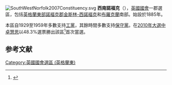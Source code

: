 {{NoteTA
|G1=PoliticansUK
|1=zh-hant:卓慧思;zh-tw:伊麗莎白·特拉斯;zh-cn:伊丽莎白·特拉斯;
}}
[[File:SouthWestNorfolk2007Constituency.svg|right]]
'''西南諾福克'''（{{lang-en|South West Norfolk}}），[[英國|英國]][[英國國會|國會]]一郡選區，包括[[英格蘭|英格蘭]][[英格蘭東|東部]][[諾福克郡|諾福克郡]][[金斯林-西諾福克區|金斯林-西諾福克]]和[[布羅克蘭區|布羅克蘭]]南部。始設於1885年。

本區自1929至1959年多數支持[[工黨_(英國)|工黨]]，其餘時間多數支持[[保守黨_(英國)|保守黨]]。在[[2010年英國大選|2010年大選中]][[卓慧思|卓慧思]]以48.3%選票勝出該區<ref name="">{{cite news
|publisher=[[英國廣播公司|英國廣播公司]]
|date=2010年5月7日
|title=Election 2010/Constituency/South West Norfolk
|url=http://news.bbc.co.uk/1/shared/election2010/results/constituency/e16.stm
|accessdate=2010年6月11日
|archive-date=2017年8月23日
|archive-url=https://web.archive.org/web/20170823064201/http://news.bbc.co.uk/1/shared/election2010/results/constituency/e16.stm
|dead-url=no
}}</ref>首次當選。
==参考文献==
<div class="references-small">
<references></references>
</div>

{{DEFAULTSORT:South West Norfolk (UK Parliament constituency)}}
[[Category:英國國會選區_(英格蘭東)|Category:英國國會選區 (英格蘭東)]]